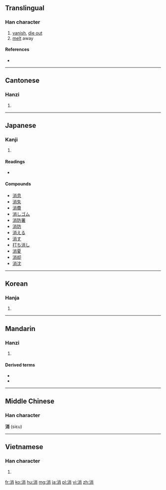 ==Translingual==

===Han character===
{{Han char|rn=85|rad=水|as=07|sn=10|four=3912<sub>7</sub>|canj=水火月 (EFB)|ids=⿰[[月]][[氵]][[小]]}}

# [[vanish]], [[die out]]
# [[melt]] away

====References====
* {{Han ref|kx=0626.110|dkj=17529|dj=1027.150|hdz=31622.020|uh=6D88|ud=28040|bh=AEF8|bd=44792}}

----

==Cantonese==

===Hanzi===
{{yue-hanzi|jyut=siu1|y=siu1}}

# {{defn|lang=yue|sort=水07}}

----

==Japanese==

===Kanji===
{{ja-kanji|grade=3|rs=水07}}

# {{defn|lang=ja|sort=水07}}

====Readings====
* {{ja-readings|on=[[しょう]] (shō)|kun=[[きえる]] (kieru), [[けす]] (kesu)}}

====Compounds====
* [[消息]]
* [[消失]]
* [[消費]]
* [[消しゴム]]
* [[消防署]]
* [[消防]]
* [[消える]]
* [[消す]]
* [[打ち消し]]
* [[消夏]]
* [[消却]]
* [[消沈]]

----

==Korean==

===Hanja===
{{ko-hanja|hangeul=소|eumhun=|rv=so|mr=so|y=so}}

# {{defn|lang=ko|sort=水07}}

----

==Mandarin==

===Hanzi===
{{cmn-hanzi|pin=[[xiāo]] ([[xiao1]])|wg=hsiao<sup>1</sup>}}

# {{defn|lang=cmn|sort=水07}}

====Derived terms====
* {{l|cmn|消防}}
* {{l|zh|消炎}}

----

==Middle Chinese==
===Han character===
'''消''' (siɛu)

----

==Vietnamese==

===Han character===
{{vi-hantu|[[tiêu]], [[teo]], [[tiu]]|rs=水07}}

# {{defn|lang=vi|sort=水07}}

[[fr:消]]
[[ko:消]]
[[hu:消]]
[[mg:消]]
[[ja:消]]
[[pl:消]]
[[vi:消]]
[[zh:消]]
